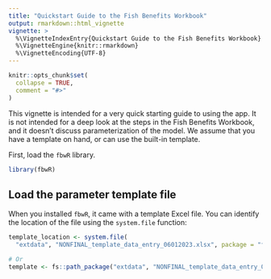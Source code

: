 ```yaml
---
title: "Quickstart Guide to the Fish Benefits Workbook"
output: rmarkdown::html_vignette
vignette: >
  %\VignetteIndexEntry{Quickstart Guide to the Fish Benefits Workbook}
  %\VignetteEngine{knitr::rmarkdown}
  %\VignetteEncoding{UTF-8}
---
```


```r
knitr::opts_chunk$set(
  collapse = TRUE,
  comment = "#>"
)
```

This vignette is intended for a very quick starting guide to using the app. 
It is not intended for a deep look at the steps in the Fish Benefits Workbook, and it doesn't discuss parameterization of the model. 
We assume that you have a template on hand, or can use the built-in template.

First, load the `fbwR` library.

```r
library(fbwR)
```

## Load the parameter template file

When you installed `fbwR`, it came with a template Excel file. 
You can identify the location of the file using the `system.file` function: 

```r
template_location <- system.file(
  "extdata", "NONFINAL_template_data_entry_06012023.xlsx", package = "fbwR")

# Or
template <- fs::path_package("extdata", "NONFINAL_template_data_entry_06012023.xlsx", package = "fbwR")
```